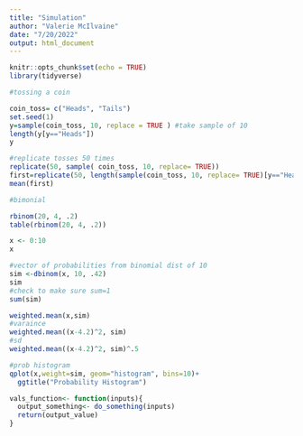 ```yaml
---
title: "Simulation"
author: "Valerie McIlvaine"
date: "7/20/2022"
output: html_document
---
```


```r
knitr::opts_chunk$set(echo = TRUE)
library(tidyverse)
```


```r
#tossing a coin

coin_toss= c("Heads", "Tails")
set.seed(1)
y=sample(coin_toss, 10, replace = TRUE ) #take sample of 10
length(y[y=="Heads"])
y

#replicate tosses 50 times 
replicate(50, sample( coin_toss, 10, replace= TRUE))
first=replicate(50, length(sample(coin_toss, 10, replace= TRUE)[y=="Heads"])) #assign vector first
mean(first)

#bimonial

rbinom(20, 4, .2)
table(rbinom(20, 4, .2))
```
```r
x <- 0:10
x

#vector of probabilities from binomial dist of 10
sim <-dbinom(x, 10, .42)
sim
#check to make sure sum=1
sum(sim)

weighted.mean(x,sim)
#varaince
weighted.mean((x-4.2)^2, sim)
#sd
weighted.mean((x-4.2)^2, sim)^.5

#prob histogram
qplot(x,weight=sim, geom="histogram", bins=10)+
  ggtitle("Probability Histogram")

```

```r
vals_function<- function(inputs){
  output_something<- do_something(inputs)
  return(output_value)
}

```





